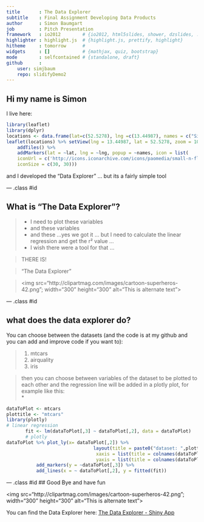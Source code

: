 ```yaml
---
title       : The Data Explorer
subtitle    : Final Assignment Developing Data Products 
author      : Simon Baumgart 
job         : Pitch Presentation 
framework   : io2012        # {io2012, html5slides, shower, dzslides, ...}
highlighter : highlight.js  # {highlight.js, prettify, highlight}
hitheme     : tomorrow      # 
widgets     : []            # {mathjax, quiz, bootstrap}
mode        : selfcontained # {standalone, draft}
github      :
    user: simjbaum
    repo: slidifyDemo2
---
```



## Hi my name is Simon

I live here:  

```r
library(leaflet)
library(dplyr)
locations <- data.frame(lat=c(52.5278), lng =c(13.44987), names = c("Simons Home"))
leaflet(locations) %>% setView(lng = 13.44987, lat = 52.5278, zoom = 10) %>%
    addTiles() %>% 
    addMarkers(lat = ~lat, lng = ~lng, popup = ~names, icon = list(
    iconUrl = c('http://icons.iconarchive.com/icons/paomedia/small-n-flat/512/house-icon.png'),
    iconSize = c(30, 30)))
```
  
and I developed the "Data Explorer"  ... but its a fairly simple tool

--- .class #id  

## What is "The Data Explorer"?
> * I need to plot these variables 
> * and these variables 
> * and these ...yes we got it ... but I need to calculate the linear regression and get the r² value ...  
> * I wish there were a tool for that ...

>   THERE IS!

>   "The Data Explorer"

  
  
>   <img src="http://clipartmag.com/images/cartoon-superheros-42.png"; 
    width="300" 
     height="300" 
     alt="This is alternate text">

--- .class #id 

## what does the data explorer do?  
You can choose between the datasets (and the code is at my github and you can add and improve code if you want to):

> 1. mtcars
> 2. airquality
> 3. iris

>  then you can choose between variables of the dataset to be plotted to each other and the regression line will be added in a plotly plot, for example like this:  
>  *  
```r
dataToPlot <- mtcars 
plottitle <- "mtcars"
library(plotly)
# linear regression 
       fit <- lm(dataToPlot[,3] ~ dataToPlot[,2], data = dataToPlot)
       # plotly 
dataToPlot %>% plot_ly(x= dataToPlot[,2]) %>%
                                layout(title = paste0("dataset: ",plottitle),
                                 xaxis = list(title = colnames(dataToPlot)[2]),
                                 yaxis = list(title = colnames(dataToPlot)[3])) %>% 
           add_markers(y = ~dataToPlot[,3]) %>% 
           add_lines(x = ~ dataToPlot[,2], y = fitted(fit))
```
  

--- .class #id 
## Good Bye and have fun 

<img src="http://clipartmag.com/images/cartoon-superheros-42.png"; 
    width="300" 
     height="300" 
     alt="This is alternate text">

You can find the Data Explorer here:
[The Data Explorer - Shiny App](https://github.com/simjbaum/StatisticInferenceAssignment1)  

